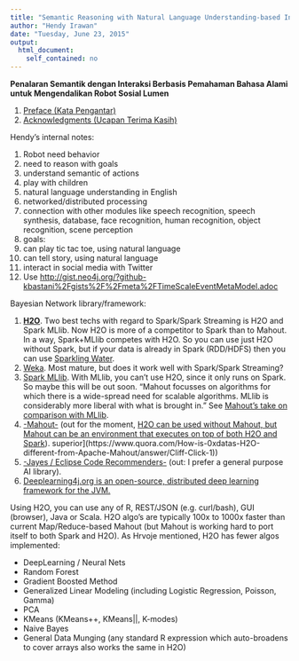 ```yaml
---
title: "Semantic Reasoning with Natural Language Understanding-based Interaction for Controlling Lumen Social Robot"
author: "Hendy Irawan"
date: "Tuesday, June 23, 2015"
output:
  html_document:
    self_contained: no
---
```


**Penalaran Semantik dengan Interaksi Berbasis Pemahaman Bahasa Alami untuk Mengendalikan Robot Sosial Lumen**

1. [Preface (Kata Pengantar)](chapter1.html)
2. [Acknowledgments (Ucapan Terima Kasih)](acknowledgments.html)

Hendy's internal notes:

1. Robot need behavior
2. need to reason with goals
3. understand semantic of actions
4. play with children
5. natural language understanding in English
6. networked/distributed processing
7. connection with other modules like speech recognition, speech synthesis, database, face recognition, human recognition, object recognition, scene perception
8. goals:
1. can play tic tac toe, using natural language
2. can tell story, using natural language
9. interact in social media with Twitter
10. Use [http://gist.neo4j.org/?github-kbastani%2Fgists%2F%2Fmeta%2FTimeScaleEventMetaModel.adoc](Kenny Bastani's Time scale event meta model)

Bayesian Network library/framework:

1. [**H2O**](http://h2o.ai/). Two best techs with regard to Spark/Spark Streaming is H2O and Spark MLlib. Now H2O is more of a competitor to Spark than to Mahout. In a way, Spark+MLlib competes with H2O. So you can use just H2O without Spark, but if your data is already in Spark (RDD/HDFS) then you can use [Sparkling Water](https://databricks.com/blog/2014/06/30/sparkling-water-h20-spark.html).
2. [Weka](http://www.cs.waikato.ac.nz/ml/index.html). Most mature, but does it work well with Spark/Spark Streaming?
3. [Spark MLlib](https://spark.apache.org/mllib/). With MLlib, you can't use H2O, since it only runs on Spark. So maybe this will be out soon. "Mahout focusses on algorithms for which there is a wide-spread need for scalable algorithms.  MLlib is considerably more liberal with what is brought in." See [Mahout's take on comparison with MLlib](http://www.weatheringthroughtechdays.com/2015/04/mahout-010x-first-mahout-release-as.html).
4. [-Mahout-](http://mahout.apache.org) (out for the moment, [H2O can be used without Mahout, but Mahout can be an environment that executes on top of both H2O and Spark](https://www.quora.com/How-is-0xdatas-H2O-different-from-Apache-Mahout/answer/Cliff-Click-1)). superior](https://www.quora.com/How-is-0xdatas-H2O-different-from-Apache-Mahout/answer/Cliff-Click-1))
5. [-Jayes / Eclipse Code Recommenders-](https://www.eclipse.org/recommenders/jayes/) (out: I prefer a general purpose AI library).
6. [Deeplearning4j.org is an open-source, distributed deep learning framework for the JVM.](http://deeplearning4j.org/)

Using H2O, you can use any of R, REST/JSON (e.g. curl/bash), GUI (browser), Java or Scala.  H2O algo's are typically 100x to 1000x faster than current Map/Reduce-based Mahout (but Mahout is working hard to port itself to both Spark and H2O).  As Hrvoje mentioned, H2O has fewer algos implemented:

* DeepLearning / Neural Nets
* Random Forest
* Gradient Boosted Method
* Generalized Linear Modeling (including Logistic Regression, Poisson, Gamma)
* PCA
* KMeans (KMeans++, KMeans||, K-modes)
* Naive Bayes
* General Data Munging (any standard R expression which auto-broadens to cover arrays also works the same in H2O)
